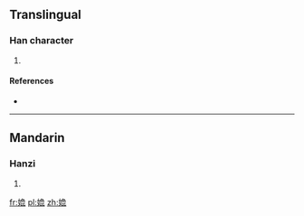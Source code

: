 ==Translingual==

===Han character===
{{Han char|rn=38|rad=女|as=10|sn=13|four=|canj=女竹月心 (VHBP), 女弓月心 (VNBP)}}

# {{defn|Han|sort=女10}}

====References====
* {{Han ref|kx=0269.181|hdz=21072.130|uh=5AD3|ud=23251}}

----

==Mandarin==

===Hanzi===
{{cmn-hanzi|pin=[[pì]] ([[pi4]])|wg=p'i<sup>4</sup>}}

# {{defn|lang=cmn|sort=女10}}

[[fr:嫓]]
[[pl:嫓]]
[[zh:嫓]]
